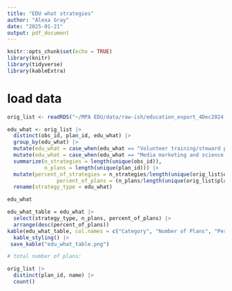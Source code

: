 ```yaml
---
title: "EDU what strategies"
author: "Alexa Gray"
date: "2025-01-21"
output: pdf_document
---
```


```r
knitr::opts_chunk$set(echo = TRUE)
library(knitr)
library(tidyverse)
library(kableExtra)
```

# load data
```r
orig_list <- readRDS("~/MPA EDU/data/raw-ish/education_export_4Dec2024.Rds")
```

```r
edu_what <- orig_list |> 
  distinct(obs_id, plan_id, edu_what) |> 
  group_by(edu_what) |> 
  mutate(edu_what = case_when(edu_what == "Volunteer training/steward program" ~ "Volunteer, intern, and steward training programs", TRUE ~ edu_what)) |> 
  mutate(edu_what = case_when(edu_what == "Media marketing and science communications for the general publics for the general public" ~ "Media marketing and science communications for the general public", TRUE ~ edu_what)) |> 
  summarize(n_strategies = length(unique(obs_id)),
            n_plans = length(unique(plan_id))) |> 
  mutate(percent_of_strategies = n_strategies/length(unique(orig_list$obs_id))*100,
                percent_of_plans = (n_plans/length(unique(orig_list$plan_id))*100)) |> 
  rename(strategy_type = edu_what)

edu_what
```
```r

edu_what_table = edu_what |> 
  select(strategy_type, n_plans, percent_of_plans) |> 
  arrange(desc(percent_of_plans))  
kable(edu_what_table, col.names = c("Category", "Number of Plans", "Percentage of Plans"), digits = 1) |> 
  kable_styling() |> 
 save_kable("edu_what_table.png")
```

```r
# total number of plans:

orig_list |> 
  distinct(plan_id, name) |> 
  count()
```

